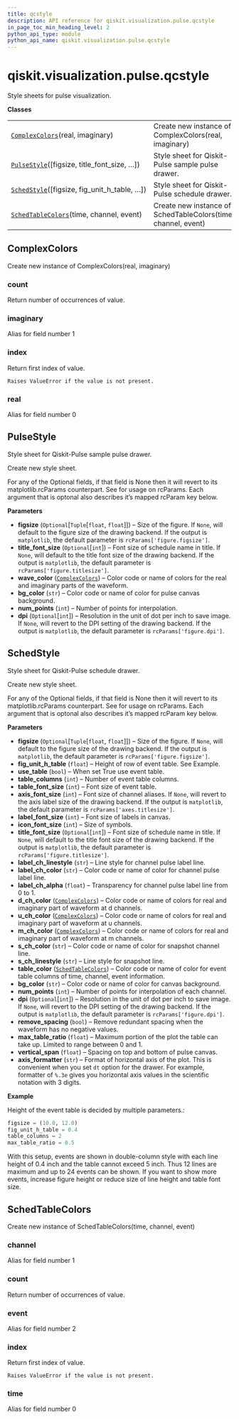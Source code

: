 ```yaml
---
title: qcstyle
description: API reference for qiskit.visualization.pulse.qcstyle
in_page_toc_min_heading_level: 2
python_api_type: module
python_api_name: qiskit.visualization.pulse.qcstyle
---
```


<span id="module-qiskit.visualization.pulse.qcstyle" />

<span id="qiskit-visualization-pulse-qcstyle" />

# qiskit.visualization.pulse.qcstyle

Style sheets for pulse visualization.

**Classes**

|                                                                                                                                                        |                                                               |
| ------------------------------------------------------------------------------------------------------------------------------------------------------ | ------------------------------------------------------------- |
| [`ComplexColors`](#qiskit.visualization.pulse.qcstyle.ComplexColors "qiskit.visualization.pulse.qcstyle.ComplexColors")(real, imaginary)               | Create new instance of ComplexColors(real, imaginary)         |
| [`PulseStyle`](#qiskit.visualization.pulse.qcstyle.PulseStyle "qiskit.visualization.pulse.qcstyle.PulseStyle")(\[figsize, title\_font\_size, …])       | Style sheet for Qiskit-Pulse sample pulse drawer.             |
| [`SchedStyle`](#qiskit.visualization.pulse.qcstyle.SchedStyle "qiskit.visualization.pulse.qcstyle.SchedStyle")(\[figsize, fig\_unit\_h\_table, …])     | Style sheet for Qiskit-Pulse schedule drawer.                 |
| [`SchedTableColors`](#qiskit.visualization.pulse.qcstyle.SchedTableColors "qiskit.visualization.pulse.qcstyle.SchedTableColors")(time, channel, event) | Create new instance of SchedTableColors(time, channel, event) |

## ComplexColors

<Class id="qiskit.visualization.pulse.qcstyle.ComplexColors" signature="ComplexColors(real, imaginary)">
  Create new instance of ComplexColors(real, imaginary)

  ### count

  <Function id="qiskit.visualization.pulse.qcstyle.ComplexColors.count" signature="count(value, /)">
    Return number of occurrences of value.
  </Function>

  ### imaginary

  <Function id="qiskit.visualization.pulse.qcstyle.ComplexColors.imaginary" signature="property imaginary">
    Alias for field number 1
  </Function>

  ### index

  <Function id="qiskit.visualization.pulse.qcstyle.ComplexColors.index" signature="index(value, start=0, stop=9223372036854775807, /)">
    Return first index of value.

    Raises ValueError if the value is not present.
  </Function>

  ### real

  <Function id="qiskit.visualization.pulse.qcstyle.ComplexColors.real" signature="property real">
    Alias for field number 0
  </Function>
</Class>

## PulseStyle

<Class id="qiskit.visualization.pulse.qcstyle.PulseStyle" github="https://github.com/qiskit/qiskit/tree/stable/0.16/qiskit/visualization/pulse/qcstyle.py" signature="PulseStyle(figsize=(7.0, 5.0), title_font_size=18, wave_color=('#ff0000', '#0000ff'), bg_color='#f2f3f4', num_points=1000, dpi=None)">
  Style sheet for Qiskit-Pulse sample pulse drawer.

  Create new style sheet.

  For any of the Optional fields, if that field is None then it will revert to its matplotlib.rcParams counterpart. See for usage on rcParams. Each argument that is optonal also describes it’s mapped rcParam key below.

  **Parameters**

  *   **figsize** (`Optional`\[`Tuple`\[`float`, `float`]]) – Size of the figure. If `None`, will default to the figure size of the drawing backend. If the output is `matplotlib`, the default parameter is `rcParams['figure.figsize']`.
  *   **title\_font\_size** (`Optional`\[`int`]) – Font size of schedule name in title. If `None`, will default to the title font size of the drawing backend. If the output is `matplotlib`, the default parameter is `rcParams['figure.titlesize']`.
  *   **wave\_color** ([`ComplexColors`](#qiskit.visualization.pulse.qcstyle.ComplexColors "qiskit.visualization.pulse.qcstyle.ComplexColors")) – Color code or name of colors for the real and imaginary parts of the waveform.
  *   **bg\_color** (`str`) – Color code or name of color for pulse canvas background.
  *   **num\_points** (`int`) – Number of points for interpolation.
  *   **dpi** (`Optional`\[`int`]) – Resolution in the unit of dot per inch to save image. If `None`, will revert to the DPI setting of the drawing backend. If the output is `matplotlib`, the default parameter is `rcParams['figure.dpi']`.
</Class>

## SchedStyle

<Class id="qiskit.visualization.pulse.qcstyle.SchedStyle" github="https://github.com/qiskit/qiskit/tree/stable/0.16/qiskit/visualization/pulse/qcstyle.py" signature="SchedStyle(figsize=(10.0, 12.0), fig_unit_h_table=0.4, use_table=True, table_columns=2, table_font_size=10, axis_font_size=18, label_font_size=10, icon_font_size=18, title_font_size=25, label_ch_linestyle='--', label_ch_color='#222222', label_ch_alpha=0.3, d_ch_color=('#648fff', '#002999'), u_ch_color=('#ffb000', '#994A00'), m_ch_color=('#dc267f', '#760019'), s_ch_color='#7da781', s_ch_linestyle='-', table_color=('#e0e0e0', '#f6f6f6', '#f6f6f6'), bg_color='#f2f3f4', num_points=1000, dpi=150, remove_spacing=True, max_table_ratio=0.5, vertical_span=0.2, axis_formatter='%s')">
  Style sheet for Qiskit-Pulse schedule drawer.

  Create new style sheet.

  For any of the Optional fields, if that field is None then it will revert to its matplotlib.rcParams counterpart. See for usage on rcParams. Each argument that is optonal also describes it’s mapped rcParam key below.

  **Parameters**

  *   **figsize** (`Optional`\[`Tuple`\[`float`, `float`]]) – Size of the figure. If `None`, will default to the figure size of the drawing backend. If the output is `matplotlib`, the default parameter is `rcParams['figure.figsize']`.
  *   **fig\_unit\_h\_table** (`float`) – Height of row of event table. See Example.
  *   **use\_table** (`bool`) – When set True use event table.
  *   **table\_columns** (`int`) – Number of event table columns.
  *   **table\_font\_size** (`int`) – Font size of event table.
  *   **axis\_font\_size** (`int`) – Font size of channel aliases. If `None`, will revert to the axis label size of the drawing backend. If the output is `matplotlib`, the default parameter is `rcParams['axes.titlesize']`.
  *   **label\_font\_size** (`int`) – Font size of labels in canvas.
  *   **icon\_font\_size** (`int`) – Size of symbols.
  *   **title\_font\_size** (`Optional`\[`int`]) – Font size of schedule name in title. If `None`, will default to the title font size of the drawing backend. If the output is `matplotlib`, the default parameter is `rcParams['figure.titlesize']`.
  *   **label\_ch\_linestyle** (`str`) – Line style for channel pulse label line.
  *   **label\_ch\_color** (`str`) – Color code or name of color for channel pulse label line.
  *   **label\_ch\_alpha** (`float`) – Transparency for channel pulse label line from 0 to 1.
  *   **d\_ch\_color** ([`ComplexColors`](#qiskit.visualization.pulse.qcstyle.ComplexColors "qiskit.visualization.pulse.qcstyle.ComplexColors")) – Color code or name of colors for real and imaginary part of waveform at d channels.
  *   **u\_ch\_color** ([`ComplexColors`](#qiskit.visualization.pulse.qcstyle.ComplexColors "qiskit.visualization.pulse.qcstyle.ComplexColors")) – Color code or name of colors for real and imaginary part of waveform at u channels.
  *   **m\_ch\_color** ([`ComplexColors`](#qiskit.visualization.pulse.qcstyle.ComplexColors "qiskit.visualization.pulse.qcstyle.ComplexColors")) – Color code or name of colors for real and imaginary part of waveform at m channels.
  *   **s\_ch\_color** (`str`) – Color code or name of color for snapshot channel line.
  *   **s\_ch\_linestyle** (`str`) – Line style for snapshot line.
  *   **table\_color** ([`SchedTableColors`](#qiskit.visualization.pulse.qcstyle.SchedTableColors "qiskit.visualization.pulse.qcstyle.SchedTableColors")) – Color code or name of color for event table columns of time, channel, event information.
  *   **bg\_color** (`str`) – Color code or name of color for canvas background.
  *   **num\_points** (`int`) – Number of points for interpolation of each channel.
  *   **dpi** (`Optional`\[`int`]) – Resolution in the unit of dot per inch to save image. If `None`, will revert to the DPI setting of the drawing backend. If the output is `matplotlib`, the default parameter is `rcParams['figure.dpi']`.
  *   **remove\_spacing** (`bool`) – Remove redundant spacing when the waveform has no negative values.
  *   **max\_table\_ratio** (`float`) – Maximum portion of the plot the table can take up. Limited to range between 0 and 1.
  *   **vertical\_span** (`float`) – Spacing on top and bottom of pulse canvas.
  *   **axis\_formatter** (`str`) – Format of horizontal axis of the plot. This is convenient when you set `dt` option for the drawer. For example, formatter of `%.3e` gives you horizontal axis values in the scientific notation with 3 digits.

  **Example**

  Height of the event table is decided by multiple parameters.:

  ```python
  figsize = (10.0, 12.0)
  fig_unit_h_table = 0.4
  table_columns = 2
  max_table_ratio = 0.5
  ```

  With this setup, events are shown in double-column style with each line height of 0.4 inch and the table cannot exceed 5 inch. Thus 12 lines are maximum and up to 24 events can be shown. If you want to show more events, increase figure height or reduce size of line height and table font size.
</Class>

## SchedTableColors

<Class id="qiskit.visualization.pulse.qcstyle.SchedTableColors" signature="SchedTableColors(time, channel, event)">
  Create new instance of SchedTableColors(time, channel, event)

  ### channel

  <Function id="qiskit.visualization.pulse.qcstyle.SchedTableColors.channel" signature="property channel">
    Alias for field number 1
  </Function>

  ### count

  <Function id="qiskit.visualization.pulse.qcstyle.SchedTableColors.count" signature="count(value, /)">
    Return number of occurrences of value.
  </Function>

  ### event

  <Function id="qiskit.visualization.pulse.qcstyle.SchedTableColors.event" signature="property event">
    Alias for field number 2
  </Function>

  ### index

  <Function id="qiskit.visualization.pulse.qcstyle.SchedTableColors.index" signature="index(value, start=0, stop=9223372036854775807, /)">
    Return first index of value.

    Raises ValueError if the value is not present.
  </Function>

  ### time

  <Function id="qiskit.visualization.pulse.qcstyle.SchedTableColors.time" signature="property time">
    Alias for field number 0
  </Function>
</Class>

